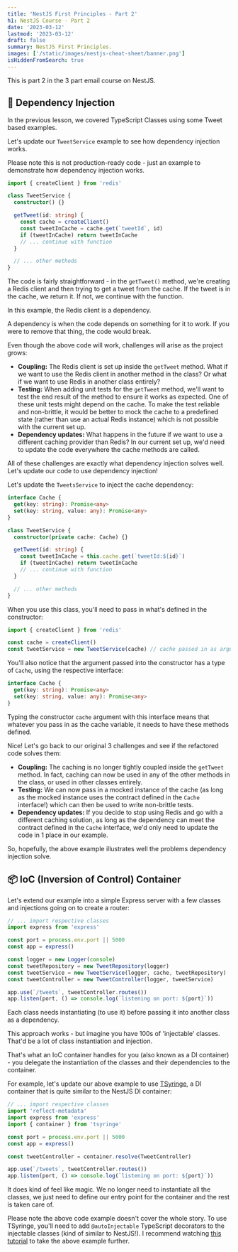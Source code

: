 ```yaml
---
title: 'NestJS First Principles - Part 2'
h1: NestJS Course - Part 2
date: '2023-03-12'
lastmod: '2023-03-12'
draft: false
summary: NestJS First Principles.
images: ['/static/images/nestjs-cheat-sheet/banner.png']
isHiddenFromSearch: true
---
```


This is part 2 in the 3 part email course on NestJS.

## 💉 Dependency Injection

In the previous lesson, we covered TypeScript Classes using some Tweet based examples.

Let's update our `TweetService` example to see how dependency injection works.

Please note this is not production-ready code - just an example to demonstrate how dependency injection works.

```ts
import { createClient } from 'redis'

class TweetService {
  constructor() {}

  getTweet(id: string) {
    const cache = createClient()
    const tweetInCache = cache.get(`tweetId`, id)
    if (tweetInCache) return tweetInCache
    // ... continue with function
  }

  // ... other methods
}
```

The code is fairly straightforward - in the `getTweet()` method, we're creating a Redis client and then trying to get a tweet from the cache. If the tweet is in the cache, we return it. If not, we continue with the function.

In this example, the Redis client is a dependency.

A dependency is when the code depends on something for it to work. If you were to remove that thing, the code would break.

Even though the above code will work, challenges will arise as the project grows:

- **Coupling:** The Redis client is set up inside the `getTweet` method. What if we want to use the Redis client in another method in the class? Or what if we want to use Redis in another class entirely?
- **Testing:** When adding unit tests for the `getTweet` method, we'll want to test the end result of the method to ensure it works as expected. One of these unit tests might depend on the cache. To make the test reliable and non-brittle, it would be better to mock the cache to a predefined state (rather than use an actual Redis instance) which is not possible with the current set up.
- **Dependency updates:** What happens in the future if we want to use a different caching provider than Redis? In our current set up, we'd need to update the code everywhere the cache methods are called.

All of these challenges are exactly what dependency injection solves well. Let's update our code to use dependency injection!

Let's update the `TweetsService` to inject the cache dependency:

```ts
interface Cache {
  get(key: string): Promise<any>
  set(key: string, value: any): Promise<any>
}

class TweetService {
  constructor(private cache: Cache) {}

  getTweet(id: string) {
    const tweetInCache = this.cache.get(`tweetId:${id}`)
    if (tweetInCache) return tweetInCache
    // ... continue with function
  }

  // ... other methods
}
```

When you use this class, you'll need to pass in what's defined in the constructor:

```ts
import { createClient } from 'redis'

const cache = createClient()
const tweetService = new TweetService(cache) // cache passed in as argument as defined in the constructor
```

You'll also notice that the argument passed into the constructor has a type of `Cache`, using the respective interface:

```ts
interface Cache {
  get(key: string): Promise<any>
  set(key: string, value: any): Promise<any>
}
```

Typing the constructor `cache` argument with this interface means that whatever you pass in as the cache variable, it needs to have these methods defined.

Nice! Let's go back to our original 3 challenges and see if the refactored code solves them:

- **Coupling:** The caching is no longer tightly coupled inside the `getTweet` method. In fact, caching can now be used in any of the other methods in the class, or used in other classes entirely.
- **Testing:** We can now pass in a mocked instance of the cache (as long as the mocked instance uses the contract defined in the `Cache` interface!) which can then be used to write non-brittle tests.
- **Dependency updates:** If you decide to stop using Redis and go with a different caching solution, as long as the dependency can meet the contract defined in the `Cache` interface, we'd only need to update the code in 1 place in our example.

So, hopefully, the above example illustrates well the problems dependency injection solve.

## 📦 IoC (Inversion of Control) Container

Let's extend our example into a simple Express server with a few classes and injections going on to create a router:

```ts
// ... import respective classes
import express from 'express'

const port = process.env.port || 5000
const app = express()

const logger = new Logger(console)
const tweetRepository = new TweetRepository(logger)
const tweetService = new TweetService(logger, cache, tweetRepository)
const tweetController = new TweetController(logger, tweetService)

app.use(`/tweets`, tweetController.routes())
app.listen(port, () => console.log(`listening on port: ${port}`))
```

Each class needs instantiating (to use it) before passing it into another class as a dependency.

This approach works - but imagine you have 100s of 'injectable' classes. That'd be a lot of class instantiation and injection.

That's what an IoC container handles for you (also known as a DI container) - you delegate the instantiation of the classes and their dependencies to the container.

For example, let's update our above example to use [TSyringe](https://github.com/microsoft/tsyringe), a DI container that is quite similar to the NestJS DI container:

```ts
// ... import respective classes
import 'reflect-metadata'
import express from 'express'
import { container } from 'tsyringe'

const port = process.env.port || 5000
const app = express()

const tweetController = container.resolve(TweetController)

app.use(`/tweets`, tweetController.routes())
app.listen(port, () => console.log(`listening on port: ${port}`))
```

It does kind of feel like magic. We no longer need to instantiate all the classes, we just need to define our entry point for the container and the rest is taken care of.

Please note the above code example doesn't cover the whole story. To use TSyringe, you'll need to add `@autoInjectable` TypeScript decorators to the injectable classes (kind of similar to NestJS!). I recommend watching [this tutorial](https://www.youtube.com/watch?v=D1kM5W9r85Q) to take the above example further.
